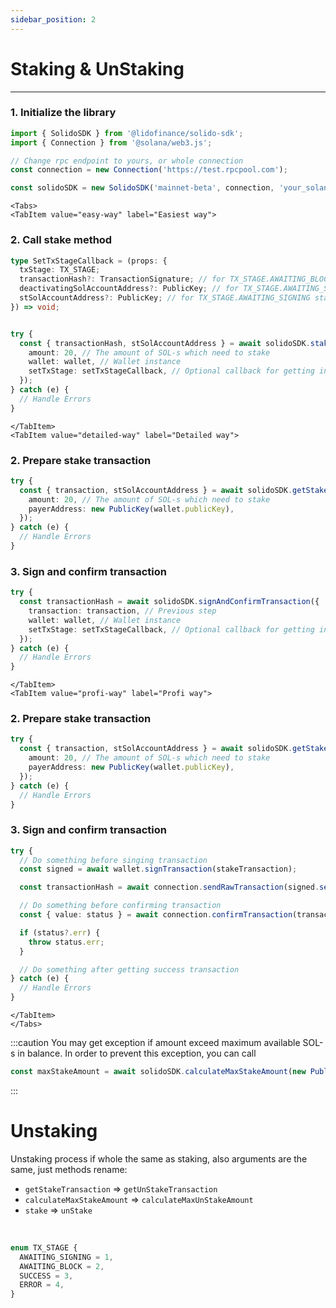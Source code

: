 ```yaml
---
sidebar_position: 2
---
```


# Staking & UnStaking

---


### 1. Initialize the library

```ts
import { SolidoSDK } from '@lidofinance/solido-sdk';
import { Connection } from '@solana/web3.js';

// Change rpc endpoint to yours, or whole connection
const connection = new Connection('https://test.rpcpool.com');

const solidoSDK = new SolidoSDK('mainnet-beta', connection, 'your_solana_referral_address');
```

```mdx-code-block
<Tabs>
<TabItem value="easy-way" label="Easiest way">
```

### 2. Call stake method

```ts
type SetTxStageCallback = (props: {
  txStage: TX_STAGE;
  transactionHash?: TransactionSignature; // for TX_STAGE.AWAITING_BLOCK stage
  deactivatingSolAccountAddress?: PublicKey; // for TX_STAGE.AWAITING_SIGNING stage unstake instructions
  stSolAccountAddress?: PublicKey; // for TX_STAGE.AWAITING_SIGNING stage stake instructions
}) => void;


try {
  const { transactionHash, stSolAccountAddress } = await solidoSDK.stake({
    amount: 20, // The amount of SOL-s which need to stake
    wallet: wallet, // Wallet instance
    setTxStage: setTxStageCallback, // Optional callback for getting information about transaction stage (see TX_STAGE)
  });
} catch (e) {
  // Handle Errors
}
```

```mdx-code-block
</TabItem>
<TabItem value="detailed-way" label="Detailed way">
```

### 2. Prepare stake transaction

```ts
try {
  const { transaction, stSolAccountAddress } = await solidoSDK.getStakeTransaction({
    amount: 20, // The amount of SOL-s which need to stake
    payerAddress: new PublicKey(wallet.publicKey),
  });
} catch (e) {
  // Handle Errors
}
```

### 3. Sign and confirm transaction

```ts
try {
  const transactionHash = await solidoSDK.signAndConfirmTransaction({
    transaction: transaction, // Previous step
    wallet: wallet, // Wallet instance
    setTxStage: setTxStageCallback, // Optional callback for getting information about transaction stage (see TX_STAGE)
  });
} catch (e) {
  // Handle Errors
}
```

```mdx-code-block
</TabItem>
<TabItem value="profi-way" label="Profi way">
```

### 2. Prepare stake transaction

```ts
try {
  const { transaction, stSolAccountAddress } = await solidoSDK.getStakeTransaction({
    amount: 20, // The amount of SOL-s which need to stake
    payerAddress: new PublicKey(wallet.publicKey),
  });
} catch (e) {
  // Handle Errors
}
```

### 3. Sign and confirm transaction

```ts
try {
  // Do something before singing transaction
  const signed = await wallet.signTransaction(stakeTransaction);

  const transactionHash = await connection.sendRawTransaction(signed.serialize());

  // Do something before confirming transaction
  const { value: status } = await connection.confirmTransaction(transactionHash);

  if (status?.err) {
    throw status.err;
  }

  // Do something after getting success transaction
} catch (e) {
  // Handle Errors
}
```

```mdx-code-block
</TabItem>
</Tabs>
```

:::caution
You may get exception if amount exceed maximum available SOL-s in balance. In order to prevent this exception, you can call
```ts
const maxStakeAmount = await solidoSDK.calculateMaxStakeAmount(new PublicKey(wallet.publicKey));
```
:::

# Unstaking

Unstaking process if whole the same as staking, also arguments are the same, just methods rename:

- `getStakeTransaction` => `getUnStakeTransaction`
- `calculateMaxStakeAmount` => `calculateMaxUnStakeAmount`
- `stake` => `unStake`

<br />


```ts
enum TX_STAGE {
  AWAITING_SIGNING = 1,
  AWAITING_BLOCK = 2,
  SUCCESS = 3,
  ERROR = 4,
}
```
